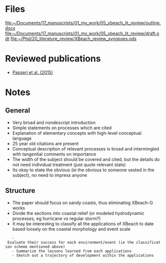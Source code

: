= Files =
[[file:~/Documents/17_manuscripts/01_my_work/05_xbeach_lit_review/outline.docx]]
[[file:~/Documents/17_manuscripts/01_my_work/05_xbeach_lit_review/draft.odt]]
[[file:~/Phd/20_literature_review/XBeach_review_synopses.ods]]

= Reviewed publications =
* [[Passeri et al. (2015)]]

= Notes =
== General ==
* Very broad and nondescript introduction
* Simple statements on processes which are cited
* Explanation of elementary concepts with high-level conceptual language
* 25 year old citations are present
* Conceptual description of relevant processes is broad and intermingled with tangential comments on importance
* The width of the subject should be covered and cited, but the details do not need individual treatment (just quote relevant stats)
* Its okay to state the obvious (ie the obvious to someone vested in the subject), no need to impress anyone

== Structure ==
* The paper should focus on sandy coasts, thus eliminating XBeach-G works
* Divide the sections into coastal relief (or modeled hydrodynamic processes, eg hurricane vs regular storm?)
* It may be interesting to classify all the applications of XBeach to date based loosely on the coastal morphology and event scale
	- Evaluate their success for each environment/event (ie the classification scheme mentioned above)
	- Summarize the lessons learned from each applications
	- Sketch out a trajectory of development within the applications
